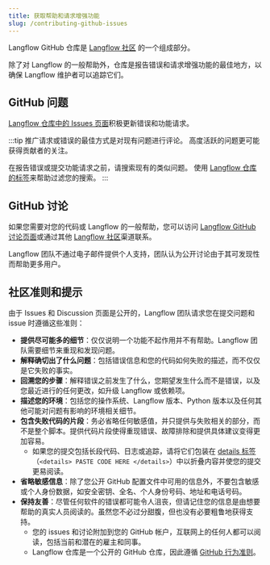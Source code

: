 ```yaml
---
title: 获取帮助和请求增强功能
slug: /contributing-github-issues
---
```


Langflow GitHub 仓库是 [Langflow 社区](/contributing-community) 的一个组成部分。

除了对 Langflow 的一般帮助外，仓库是报告错误和请求增强功能的最佳地方，以确保 Langflow 维护者可以追踪它们。

## GitHub 问题

[Langflow 仓库中的 Issues 页面](https://github.com/langflow-ai/langflow/issues)积极更新错误和功能请求。

:::tip
推广请求或错误的最佳方式是对现有问题进行评论。
高度活跃的问题更可能获得贡献者的关注。

在报告错误或提交功能请求之前，请搜索现有的类似问题。
使用 [Langflow 仓库的标签](https://github.com/langflow-ai/langflow/labels)来帮助过滤您的搜索。
:::

## GitHub 讨论

如果您需要对您的代码或 Langflow 的一般帮助，您可以访问 [Langflow GitHub 讨论页面](https://github.com/langflow-ai/langflow/discussions)或通过其他 [Langflow 社区](/contributing-community)渠道联系。

Langflow 团队不通过电子邮件提供个人支持，团队认为公开讨论由于其可发现性而帮助更多用户。

## 社区准则和提示

由于 Issues 和 Discussion 页面是公开的，Langflow 团队请求您在提交问题和 issue 时遵循这些准则：

* **提供尽可能多的细节**：仅仅说明一个功能不起作用并不有帮助。Langflow 团队需要细节来重现和发现问题。
* **解释确切出了什么问题**：包括错误信息和您的代码如何失败的描述，而不仅仅是它失败的事实。
* **回溯您的步骤**：解释错误之前发生了什么，您期望发生什么而不是错误，以及您最近进行的任何更改，如升级 Langflow 或依赖项。
* **描述您的环境**：包括您的操作系统、Langflow 版本、Python 版本以及任何其他可能对问题有影响的环境相关细节。
* **包含失败代码的片段**：务必省略任何敏感值，并只提供与失败相关的部分，而不是整个脚本。提供代码片段使得重现错误、故障排除和提供具体建议变得更加容易。
  * 如果您的提交包括长段代码、日志或追踪，请将它们包装在 [details 标签](https://developer.mozilla.org/en/docs/Web/HTML/Element/details)（`<details> PASTE CODE HERE </details>`）中以折叠内容并使您的提交更易阅读。
* **省略敏感信息**：除了您公开 GitHub 配置文件中可用的信息外，不要包含敏感或个人身份数据，如安全密钥、全名、个人身份号码、地址和电话号码。
* **保持友善**：尽管任何软件的错误都可能令人沮丧，但请记住您的信息是由想要帮助的真实人员阅读的。虽然您不必过分甜腹，但也没有必要粗鲁地获得支持。
  * 您的 issues 和讨论附加到您的 GitHub 帐户，互联网上的任何人都可以阅读，包括当前和潜在的雇主和同事。
  * Langflow 仓库是一个公开的 GitHub 仓库，因此遵循 [GitHub 行为准则](https://docs.github.com/en/site-policy/github-terms/github-community-code-of-conduct)。
